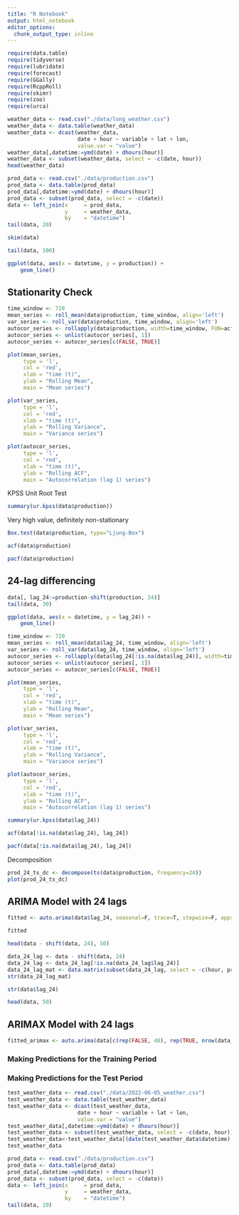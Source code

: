```yaml
---
title: "R Notebook"
output: html_notebook
editor_options: 
  chunk_output_type: inline
---
```


```r
require(data.table)
require(tidyverse)
require(lubridate)
require(forecast)
require(GGally)
require(RcppRoll)
require(skimr)
require(zoo)
require(urca)
```

```r
weather_data <- read.csv("./data/long_weather.csv")
weather_data <- data.table(weather_data)
weather_data <- dcast(weather_data,
                      date + hour ~ variable + lat + lon,
                      value.var = "value")
weather_data[,datetime:=ymd(date) + dhours(hour)]
weather_data <- subset(weather_data, select = -c(date, hour))
head(weather_data)
```

```r
prod_data <- read.csv("./data/production.csv")
prod_data <- data.table(prod_data)
prod_data[,datetime:=ymd(date) + dhours(hour)]
prod_data <- subset(prod_data, select = -c(date))
data <- left_join(x     = prod_data,
                  y     = weather_data,
                  by    = "datetime")
tail(data, 20)
```

```r
skim(data)
```

```r
tail(data, 100)
```


```r
ggplot(data, aes(x = datetime, y = production)) +
    geom_line()
```

## Stationarity Check

```r
time_window <- 720
mean_series <- roll_mean(data$production, time_window, align='left')
var_series <- roll_var(data$production, time_window, align='left')
autocor_series <- rollapply(data$production, width=time_window, FUN=acf, lag.max=1, type="correlation", plot=FALSE)
autocor_series <- unlist(autocor_series[, 1])
autocor_series <- autocor_series[c(FALSE, TRUE)]
```

```r
plot(mean_series,
     type = 'l',
     col = 'red',
     xlab = "time (t)",
     ylab = "Rolling Mean",
     main = "Mean series")

plot(var_series,
     type = 'l',
     col = 'red',
     xlab = "time (t)",
     ylab = "Rolling Variance",
     main = "Variance series")

plot(autocor_series,
     type = 'l',
     col = 'red',
     xlab = "time (t)",
     ylab = "Rolling ACF",
     main = "Autocorrelation (lag 1) series")
```

KPSS Unit Root Test

```r
summary(ur.kpss(data$production))
```

Very high value, definitely non-stationary

```r
Box.test(data$production, type="Ljung-Box")
```

```r
acf(data$production)
```

```r
pacf(data$production)
```

## 24-lag differencing

```r
data[, lag_24:=production-shift(production, 24)]
tail(data, 30)
```

```r
ggplot(data, aes(x = datetime, y = lag_24)) +
    geom_line()
```


```r
time_window <- 720
mean_series <- roll_mean(data$lag_24, time_window, align='left')
var_series <- roll_var(data$lag_24, time_window, align='left')
autocor_series <- rollapply(data$lag_24[!is.na(data$lag_24)], width=time_window, FUN=acf, lag.max=1, type="correlation", plot=FALSE)
autocor_series <- unlist(autocor_series[, 1])
autocor_series <- autocor_series[c(FALSE, TRUE)]
```

```r
plot(mean_series,
     type = 'l',
     col = 'red',
     xlab = "time (t)",
     ylab = "Rolling Mean",
     main = "Mean series")

plot(var_series,
     type = 'l',
     col = 'red',
     xlab = "time (t)",
     ylab = "Rolling Variance",
     main = "Variance series")

plot(autocor_series,
     type = 'l',
     col = 'red',
     xlab = "time (t)",
     ylab = "Rolling ACF",
     main = "Autocorrelation (lag 1) series")
```

```r
summary(ur.kpss(data$lag_24))
```

```r
acf(data[!is.na(data$lag_24), lag_24])
```

```r
pacf(data[!is.na(data$lag_24), lag_24])
```

Decomposition

```r
prod_24_ts_dc <- decompose(ts(data$production, frequency=24))
plot(prod_24_ts_dc)
```

## ARIMA Model with 24 lags

```r
fitted <- auto.arima(data$lag_24, seasonal=F, trace=T, stepwise=F, approximation=F)
```

```r
fitted
```

```r
head(data - shift(data, 24), 50)
```


```r
data_24_lag <- data - shift(data, 24)
data_24_lag <- data_24_lag[!is.na(data_24_lag$lag_24)]
data_24_lag_mat <- data.matrix(subset(data_24_lag, select = -c(hour, production, datetime, lag_24)))
str(data_24_lag_mat)
```

```r
str(data$lag_24)
```

```r
head(data, 50)
```


## ARIMAX Model with 24 lags

```r
fitted_arimax <- auto.arima(data[c(rep(FALSE, 48), rep(TRUE, nrow(data_24_lag))), lag_24], xreg=data_24_lag_mat, seasonal=F, trace=T, stepwise=F, approximation=F)
```

### Making Predictions for the Training Period

### Making Predictions for the Test Period

```r
test_weather_data <- read.csv("./data/2022-06-05_weather.csv")
test_weather_data <- data.table(test_weather_data)
test_weather_data <- dcast(test_weather_data,
                      date + hour ~ variable + lat + lon,
                      value.var = "value")
test_weather_data[,datetime:=ymd(date) + dhours(hour)]
test_weather_data <- subset(test_weather_data, select = -c(date, hour))
test_weather_data<-test_weather_data[(date(test_weather_data$datetime) > "2022-05-06") & (date(test_weather_data$datetime) < "2022-06-04")]
test_weather_data
```

```r
prod_data <- read.csv("./data/production.csv")
prod_data <- data.table(prod_data)
prod_data[,datetime:=ymd(date) + dhours(hour)]
prod_data <- subset(prod_data, select = -c(date))
data <- left_join(x     = prod_data,
                  y     = weather_data,
                  by    = "datetime")
tail(data, 20)
```

